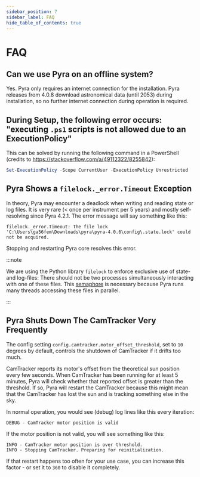 ```yaml
---
sidebar_position: 7
sidebar_label: FAQ
hide_table_of_contents: true
---
```


# FAQ

## Can we use Pyra on an offline system?

Yes. Pyra only requires an internet connection for the installation. Pyra releases from 4.0.8 download astronomical data (until 2053) during installation, so no further internet connection during operation is required.

## During Setup, the following error occurs: "executing `.ps1` scripts is not allowed due to an ExecutionPolicy"

This can be solved by running the following command in a PowerShell (credits to https://stackoverflow.com/a/49112322/8255842):

```powershell
Set-ExecutionPolicy -Scope CurrentUser -ExecutionPolicy Unrestricted
```

## Pyra Shows a `filelock._error.Timeout` Exception

In theory, Pyra may encounter a deadlock when writing and reading state or log files. It is very rare (< once per instrument per 5 years) and mostly self-resolving since Pyra 4.2.1. The error message will say something like this:

```
filelock._error.Timeout: The file lock 'C:\Users\ga56fem\Downloads\pyra\pyra-4.0.6\config\.state.lock' could not be acquired.
```

Stopping and restarting Pyra core resolves this error.

:::note

We are using the Python library `filelock` to enforce exclusive use of state- and log-files: There should not be two processes simultaneously interacting with one of these files. This [semaphore](<https://en.wikipedia.org/wiki/Semaphore_(programming)>) is necessary because Pyra runs many threads accessing these files in parallel.

:::

## Pyra Shuts Down The CamTracker Very Frequently

The config setting `config.camtracker.motor_offset_threshold`, set to `10` degrees by default, controls the shutdown of CamTracker if it drifts too much.

CamTracker reports its motor's offset from the theoretical sun position every few seconds. When CamTracker has been running for at least 5 minutes, Pyra will check whether that reported offset is greater than the threshold. If so, Pyra will restart the CamTracker because this might mean that the CamTracker has lost the sun and is tracking something else in the sky.

In normal operation, you would see (debug) log lines like this every iteration:

```log
DEBUG - CamTracker motor position is valid
```

If the motor position is not valid, you will see something like this:

```log
INFO - CamTracker motor position is over threshold.
INFO - Stopping CamTracker. Preparing for reinitialization.
```

If that restart happens too often for your use case, you can increase this factor - or set it to `360` to disable it completely.

